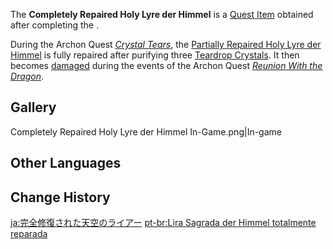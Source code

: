 {{Item Infobox
|id           = 100163
|type         = Quest Items
|description  = A treasure that once belonged to Barbatos, the Anemo Archon, which has been restored to full power. Even Dvalin may heed its call.
|source1      = Given upon completing ''[[Crystal Tears]]''
}}
The '''Completely Repaired Holy Lyre der Himmel''' is a [[Quest Item]] obtained after completing the {{Quest|Crystal Tears}}.

During the Archon Quest ''[[Crystal Tears]]'', the [[Partially Repaired Holy Lyre der Himmel]] is fully repaired after purifying three [[Teardrop Crystal]]s. It then becomes [[Damaged Holy Lyre der Himmel|damaged]] during the events of the Archon Quest ''[[Reunion With the Dragon]]''.

==Gallery==
<gallery>
Completely Repaired Holy Lyre der Himmel In-Game.png|In-game
</gallery>

==Other Languages==
{{Other Languages
|en      = Completely Repaired Holy Lyre der Himmel
|zhs     = 完全修复的天空之琴
|zhs_rm  = Wánquán Xiūfù de Tiānkōngzhīqín
|zht     = 完全修復的天空之琴
|zht_rm  = Wánquán Xiūfù de Tiānkōngzhīqín
|zh_tl   = 
|ja      = 完全修復された天空のライアー
|ja_rm   = Kanzen Shuufuku-sareta Tenkuu no Raiaa
|ja_tl   = 
|ko      = 완벽하게 복구된 천공의 하프
|ko_rm   = Wanbyeokhage Bokgudoen Cheongong-ui Hapeu
|ko_tl   = Completely Repaired Harp of the Sky
|es      = Der Himmel, la Lira Sagrada, reparada
|es_tl   = Der Himmel, the Sacred Lyre, Repaired
|fr      = Himmel, la lyre sacrée (totalement réparée)
|fr_tl   = Himmel, the Sacred Lyre (Totally Repaired)
|ru      = Небесная лира
|ru_tl   = Heavenly Lyre
|th      = Completely repaired Holy Lyre der Himmel
|vi      = Hoàn Toàn Khôi Phục Đàn Thiên Không
|vi_tl   = 
|de      = Vollständig reparierte heilige Leier
|de_tl   = 
|id      = Holy Lyre der Himmel yang Sudah Diperbaiki
|id_tl   = Repaired Holy Lyre der Himmel
|pt      = Lira Sagrada der Himmel totalmente reparada
|pt_tl   = 
|tr      = Tamamen Onarılmış Göklerin Kutsal Liri
|tr_tl   = 
|it      = Lira sacra celeste completamente riparata
|it_tl   = 
}}

==Change History==
{{Change History|1.0}}

[[ja:完全修復された天空のライアー]]
[[pt-br:Lira Sagrada der Himmel totalmente reparada]]